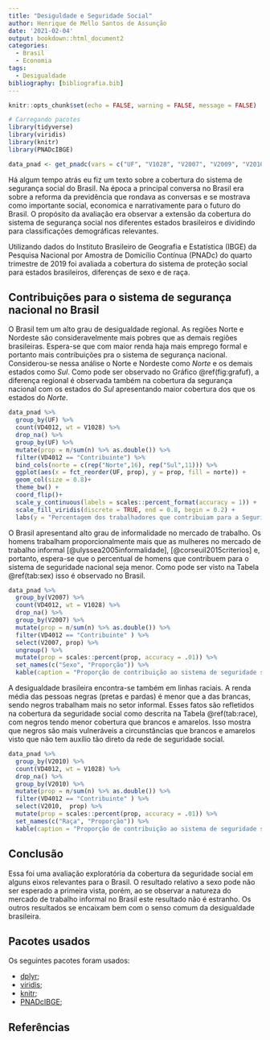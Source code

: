 ```yaml
---
title: "Desiguldade e Seguridade Social"
author: Henrique de Mello Santos de Assunção
date: '2021-02-04'
output: bookdown::html_document2
categories:
  - Brasil
  - Economia
tags:
  - Desigualdade
bibliography: [bibliografia.bib]
---
```


```r
knitr::opts_chunk$set(echo = FALSE, warning = FALSE, message = FALSE)

# Carregando pacotes
library(tidyverse)
library(viridis)
library(knitr)
library(PNADcIBGE)

data_pnad <- get_pnadc(vars = c("UF", "V1028", "V2007", "V2009", "V2010", "VD4001", "VD4002", "VD4012", "VD4020"), year = 2019, quarter = 4, design = FALSE)
```

Há algum tempo atrás eu fiz um texto sobre a cobertura do sistema de segurança social do Brasil. Na época a principal conversa no Brasil era sobre a reforma da previdência que rondava as conversas e se mostrava como importante social, economica e narrativamente para o futuro do Brasil. O propósito da avaliação era observar a extensão da cobertura do sistema de segurança social nos diferentes estados brasileiros e dividindo para classificações demográficas relevantes.

Utilizando dados do Instituto Brasileiro de Geografia e Estatística (IBGE) da Pesquisa Nacional por Amostra de Domicílio Contínua (PNADc) do quarto trimestre de 2019 foi avaliada a cobertura do sistema de proteção social para estados brasileiros, diferenças de sexo e de raça.


## Contribuições para o sistema de segurança nacional no Brasil

O Brasil tem um alto grau de desigualdade regional. As regiões Norte e Nordeste são consideravelmente mais pobres que as demais regiões brasileiras. Espera-se que com maior renda haja mais emprego formal e portanto mais contribuições pra o sistema de segurança nacional. Considerou-se nessa análise o Norte e Nordeste como _Norte_ e os demais estados como _Sul_. Como pode ser observado no Gráfico \@ref(fig:grafuf), a diferença regional é observada também na cobertura da segurança nacional com os estados do _Sul_ apresentando maior cobertura dos que os estados do _Norte_.

```r
data_pnad %>% 
  group_by(UF) %>% 
  count(VD4012, wt = V1028) %>% 
  drop_na() %>% 
  group_by(UF) %>% 
  mutate(prop = n/sum(n) %>% as.double()) %>% 
  filter(VD4012 == "Contribuinte") %>% 
  bind_cols(norte = c(rep("Norte",16), rep("Sul",11))) %>% 
  ggplot(aes(x = fct_reorder(UF, prop), y = prop, fill = norte)) +
  geom_col(size = 0.8)+
  theme_bw() +
  coord_flip()+
  scale_y_continuous(labels = scales::percent_format(accuracy = 1)) +
  scale_fill_viridis(discrete = TRUE, end = 0.8, begin = 0.2) +
  labs(y = "Percentagem dos trabalhadores que contribuiam para a Seguridade Social", x ="", subtitle = "", fill = "Macro região", caption = "Fonte: IBGE") 
```

O Brasil apresentand alto grau de informalidade no mercado de trabalho. Os homens trabalham proporcionalmente mais que as mulheres no mercado de trabalho informal [@ulyssea2005informalidade], [@corseuil2015criterios] e, portanto, espera-se que o percentual de homens que contribuem para o sistema de seguridade nacional seja menor. Como pode ser visto na Tabela \@ref(tab:sex) isso é observado no Brasil.

```r
data_pnad %>% 
  group_by(V2007) %>% 
  count(VD4012, wt = V1028) %>% 
  drop_na() %>% 
  group_by(V2007) %>% 
  mutate(prop = n/sum(n) %>% as.double()) %>% 
  filter(VD4012 == "Contribuinte" ) %>% 
  select(V2007, prop) %>% 
  ungroup() %>% 
  mutate(prop = scales::percent(prop, accuracy = .01)) %>% 
  set_names(c("Sexo", "Proporção")) %>% 
  kable(caption = "Proporção de contribuição ao sistema de seguridade social por sexo")
```

A desigualdade brasileira encontra-se também em linhas raciais. A renda média das pessoas negras (pretas e pardas) é menor que a das brancas, sendo negros trabalham mais no setor informal. Esses fatos são refletidos na cobertura da seguridade social como descrita na Tabela \@ref(tab:race), com negros tendo menor cobertura que brancos e amarelos. Isso mostra que negros são mais vulneráveis a circunstâncias que brancos e amarelos visto que não tem auxílio tão direto da rede de seguridade social. 

```r
data_pnad %>% 
  group_by(V2010) %>% 
  count(VD4012, wt = V1028) %>% 
  drop_na() %>% 
  group_by(V2010) %>% 
  mutate(prop = n/sum(n) %>% as.double()) %>% 
  filter(VD4012 == "Contribuinte" ) %>% 
  select(V2010,  prop) %>% 
  mutate(prop = scales::percent(prop, accuracy = .01)) %>% 
  set_names(c("Raça", "Proporção")) %>%
  kable(caption = "Proporção de contribuição ao sistema de seguridade social por raça")
```


## Conclusão

Essa foi uma avaliação exploratória da cobertura da seguridade social em alguns eixos relevantes para o Brasil. O resultado relativo a sexo pode não ser esperado a primeira vista, porém, ao se observar a natureza do mercado de trabalho informal no Brasil este resultado não é estranho. Os outros resultados se encaixam bem com o senso comum da desigualdade brasileira. 

## Pacotes usados

Os seguintes pacotes foram usados:

* [dplyr](https://dplyr.tidyverse.org/);
* [viridis](https://cran.r-project.org/web/packages/viridis/vignettes/intro-to-viridis.html);
* [knitr](https://www.r-project.org/nosvn/pandoc/knitr.html);
* [PNADcIBGE](https://cran.r-project.org/web/packages/PNADcIBGE/readme/README.html);

## Referências
